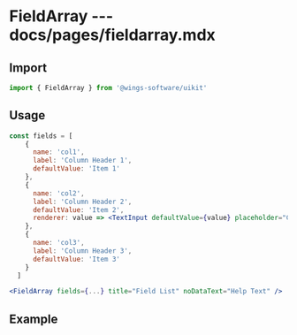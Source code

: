 # FieldArray --- docs/pages/fieldarray.mdx


## Import

```js
import { FieldArray } from '@wings-software/uikit'
```

## Usage

```jsx
const fields = [
    {
      name: 'col1',
      label: 'Column Header 1',
      defaultValue: 'Item 1'
    },
    {
      name: 'col2',
      label: 'Column Header 2',
      defaultValue: 'Item 2',
      renderer: value => <TextInput defaultValue={value} placeholder="Column 2 value" />
    },
    {
      name: 'col3',
      label: 'Column Header 3',
      defaultValue: 'Item 3'
    }
  ]

<FieldArray fields={...} title="Field List" noDataText="Help Text" />
```

## Example

<FieldArrayExample />
